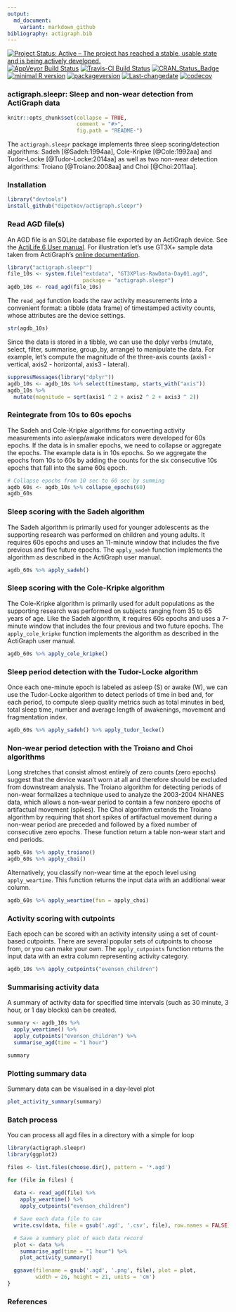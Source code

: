 ```yaml
---
output:
  md_document:
    variant: markdown_github
bibliography: actigraph.bib
---
```

[![Project Status: Active – The project has reached a stable, usable state and is being actively developed.](http://www.repostatus.org/badges/latest/active.svg)](http://www.repostatus.org/#active)
[![AppVeyor Build Status](https://ci.appveyor.com/api/projects/status/github/TheTS/actigraph.sleepr?branch=master&svg=true)](https://ci.appveyor.com/project/TheTS/actigraph.sleepr)
[![Travis-CI Build Status](https://travis-ci.org/TheTS/actigraph.sleepr.svg?branch=master)](https://travis-ci.org/TheTS/actigraph.sleepr)
[![CRAN_Status_Badge](http://www.r-pkg.org/badges/version/actigraph.sleepr)](https://cran.r-project.org/package=actigraph.sleepr)
[![minimal R version](https://img.shields.io/badge/R%3E%3D-3.2.4-6666ff.svg)](https://cran.r-project.org/)
[![packageversion](https://img.shields.io/badge/Package%20version-0.1.0-orange.svg?style=flat-square)](commits/master)
[![Last-changedate](https://img.shields.io/badge/last%20change-`r gsub('-', '--', Sys.Date())`-yellowgreen.svg)](/commits/master)
[![codecov](https://codecov.io/gh/TheTS/actigraph.sleepr/branch/master/graph/badge.svg)](https://codecov.io/gh/TheTS/actigraph.sleepr)

<!-- README.md is generated from README.Rmd. Please edit that file -->

### actigraph.sleepr: Sleep and non-wear detection from ActiGraph data

```r
knitr::opts_chunk$set(collapse = TRUE, 
                      comment = "#>",
                      fig.path = "README-")
```

The `actigraph.sleepr` package implements three sleep scoring/detection algorithms: Sadeh [@Sadeh:1994aa], Cole-Kripke [@Cole:1992aa] and Tudor-Locke [@Tudor-Locke:2014aa] as well as two non-wear detection algorithms: Troiano [@Troiano:2008aa] and Choi [@Choi:2011aa].

### Installation

```r
library("devtools")
install_github("dipetkov/actigraph.sleepr")
```

### Read AGD file(s)

An AGD file is an SQLite database file exported by an ActiGraph device. See the [ActiLife 6 User manual](http://actigraphcorp.com/support/manuals/actilife-6-manual/). For illustration let's use GT3X+ sample data taken from ActiGraph's [online documentation](https://actigraph.desk.com).

```r
library("actigraph.sleepr")
file_10s <- system.file("extdata", "GT3XPlus-RawData-Day01.agd",
                        package = "actigraph.sleepr")
agdb_10s <- read_agd(file_10s)
```

The `read_agd` function loads the raw activity measurements into a convenient format: a tibble (data frame) of timestamped activity counts, whose attributes are the device settings.

```r
str(agdb_10s)
```

Since the data is stored in a tibble, we can use the dplyr verbs (mutate, select, filter, summarise, group_by, arrange) to manipulate the data. For example, let's compute the magnitude of the three-axis counts (axis1 - vertical, axis2 - horizontal, axis3 - lateral).

```r
suppressMessages(library("dplyr"))
agdb_10s <- agdb_10s %>% select(timestamp, starts_with("axis"))
agdb_10s %>%
  mutate(magnitude = sqrt(axis1 ^ 2 + axis2 ^ 2 + axis3 ^ 2))
```

### Reintegrate from 10s to 60s epochs

The Sadeh and Cole-Kripke algorithms for converting activity measurements into asleep/awake indicators were developed for 60s epochs. If the data is in smaller epochs, we need to collapse or aggregate the epochs. The example data is in 10s epochs. So we aggregate the epochs from 10s to 60s by adding the counts for the six consecutive 10s epochs that fall into the same 60s epoch.

```r
# Collapse epochs from 10 sec to 60 sec by summing
agdb_60s <- agdb_10s %>% collapse_epochs(60)
agdb_60s
```

### Sleep scoring with the Sadeh algorithm

The Sadeh algorithm is primarily used for younger adolescents as the supporting research was performed on children and young adults. It requires 60s epochs and uses an 11-minute window that includes the five previous and five future epochs. The `apply_sadeh` function implements the algorithm as described in the ActiGraph user manual.

```r
agdb_60s %>% apply_sadeh()
```

### Sleep scoring with the Cole-Kripke algorithm

The Cole-Kripke algorithm is primarily used for adult populations as the supporting research was performed on subjects ranging from 35 to 65 years of age. Like the Sadeh algorithm, it requires 60s epochs and uses a 7-minute window that includes the four previous and two future epochs. The `apply_cole_kripke` function implements the algorithm as described in the ActiGraph user manual.

```r
agdb_60s %>% apply_cole_kripke()
```

### Sleep period detection with the Tudor-Locke algorithm

Once each one-minute epoch is labeled as asleep (S) or awake (W), we can use the Tudor-Locke algorithm to detect periods of time in bed and, for each period, to compute sleep quality metrics such as total minutes in bed, total sleep time, number and average length of awakenings, movement and fragmentation index.

```r
agdb_60s %>% apply_sadeh() %>% apply_tudor_locke()
```

### Non-wear period detection with the Troiano and Choi algorithms

Long stretches that consist almost entirely of zero counts (zero epochs) suggest that the device wasn't worn at all and therefore should be excluded from downstream analysis. The Troiano algorithm for detecting periods of non-wear formalizes a technique used to analyze the 2003-2004 NHANES data, which allows a non-wear period to contain a few nonzero epochs of artifactual movement (spikes). The Choi algorithm extends the Troiano algorithm by requiring that short spikes of artifactual movement during a non-wear period are preceded and followed by a fixed number of consecutive zero epochs. These function return a table non-wear start and end periods.

```r
agdb_60s %>% apply_troiano()
agdb_60s %>% apply_choi()
```

Alternatively, you classify non-wear time at the epoch level using `apply_weartime`. This function returns the input data with an additional wear column.

```r
agdb_60s %>% apply_weartime(fun = apply_choi)
```

### Activity scoring with cutpoints

Each epoch can be scored with an activity intensity using a set of count-based cutpoints. There are several popular sets of cutpoints to choose from, or you can make your own. The `apply_cutpoints` function returns the input data with an extra column representing activity category.

```r
agdb_10s %>% apply_cutpoints("evenson_children")
```

### Summarising activity data

A summary of activity data for specified time intervals (such as 30 minute, 3 hour, or 1 day blocks) can be created.   

```r
summary <- agdb_10s %>% 
  apply_weartime() %>% 
  apply_cutpoints("evenson_children") %>% 
  summarise_agd(time = "1 hour")

summary
```

### Plotting summary data

Summary data can be visualised in a day-level plot 

```r
plot_activity_summary(summary)
```

### Batch process

You can process all agd files in a directory with a simple for loop

```r
library(actigraph.sleepr)
library(ggplot2)

files <- list.files(choose.dir(), pattern = '*.agd')

for (file in files) {
  
  data <- read_agd(file) %>%
    apply_weartime() %>%
    apply_cutpoints("evenson_children")

  # Save each data file to cav
  write.csv(data, file = gsub('.agd', '.csv', file), row.names = FALSE)

  # Save a summary plot of each data record
  plot <- data %>%
    summarise_agd(time = "1 hour") %>%
    plot_activity_summary()

  ggsave(filename = gsub('.agd', '.png', file), plot = plot, 
         width = 26, height = 21, units = 'cm')
}
```

### References
